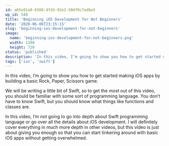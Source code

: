 ```yaml
---
id: a65e91a0-6560-4fd3-92e2-504f0c7adbe5
wp_id: 540
title: 'Beginning iOS Development for Not Beginners'
date: '2020-06-06T23:15:15'
slug: 'beginning-ios-development-for-not-beginners'
image: 
  name: 'beginning-ios-development-for-not-beginners.png'
  width: 1280
  height: 720
status: 'published'
description: 'In this video, I’m going to show you how to get started making iOS apps by building a basic Rock, Paper, Scissors game. We will be writing a little bit of Swift, so to get the most out of this video, you should be familiar with some sort of programming language. You don’t have to \[…\]'
tags: ['ios', 'swift']
---
```


In this video, I’m going to show you how to get started making iOS apps by building a basic Rock, Paper, Scissors game.

We will be writing a little bit of Swift, so to get the most out of this video, you should be familiar with some sort of programming language. You don’t have to know Swift, but you should know what things like functions and classes are.

In this video, I’m not going to go into depth about Swift programming language or go over all the details about iOS development. I will definitely cover everything in much more depth in other videos, but this video is just about giving you enough so that you can start tinkering around with basic iOS apps without getting overwhelmed.